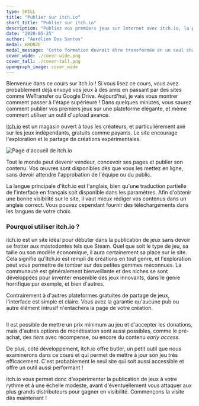 ```yaml
---
type: SKILL
title: "Publier sur itch.io"
short_title: "Publier sur itch.io"
description: "Publiez vos premiers jeux sur Internet avec itch.io, la plateforme gratuite de référence pour les jeux indépendants."
date: "2020-05-25"
author: "Aurélien Dos Santos"
medal: BRONZE
medal_message: 'Cette formation devrait être transformée en un seul chapitre au sein d''une plus grande formation "Distribuer son jeu". [Participer](https://github.com/gamedevalliance/fairedesjeux.fr/issues/33)'
cover_wide: ./cover-wide.png
cover_tall: ./cover-tall.png
opengraph_image: cover_wide
---
```


Bienvenue dans ce cours sur itch.io ! Si vous lisez ce cours, vous avez probablement déjà envoyé vos jeux à des amis en passant par des sites comme WeTransfer ou Google Drive. Aujourd'hui, je vais vous montrer comment passer à l'étape supérieure ! Dans quelques minutes, vous saurez comment publier vos premiers jeux sur une plateforme élégante, et même comment utiliser un outil d'upload avancé.

[itch.io](https://itch.io/) est un magasin ouvert à tous les créateurs, et particulièrement axé sur les jeux indépendants, gratuits comme payants. Le site encourage l'exploration et le partage de créations expérimentales.

<Image
  src="itchio.png"
  alt="Page d'accueil de itch.io"
/>

Tout le monde peut devenir vendeur, concevoir ses pages et publier son contenu. Vos œuvres sont disponibles dès que vous les mettez en ligne, sans devoir attendre l'approbation de l'équipe ou du public.

La langue principale d'itch.io est l'anglais, bien qu'une traduction partielle de l'interface en français soit disponible dans les paramètres. Afin d'obtenir une bonne visibilité sur le site, il vaut mieux rédiger vos contenus dans un anglais correct. Vous pouvez cependant fournir des téléchargements dans les langues de votre choix.

### Pourquoi utiliser itch.io ?

itch.io est un site idéal pour débuter dans la publication de jeux sans devoir se frotter aux mastodontes tels que Steam. Quel que soit le type de jeu, sa taille ou son modèle économique, il aura certainement sa place sur le site. Cela signifie qu'itch.io est rempli de créations en tout genre, et l'exploration peut vous permettre de tomber sur des petites gemmes méconnues. La communauté est généralement bienveillante et des niches se sont développées pour inventer ensemble des jeux innovants, dans le genre horrifique par exemple, et bien d'autres.

Contrairement à d'autres plateformes gratuites de partage de jeux, l'interface est simple et claire. Vous avez la garantie qu'aucune pub ou autre élément intrusif n'entachera la page de votre création.

<Image
  src="orchids-to-dusk.png"
  alt=""
  caption="itch.io est un nid à expériences intriguantes. (Orchids to Dusk)"
/>

Il est possible de mettre un prix minimum au jeu et d'accepter les donations, mais d'autres options de monétisation sont aussi possibles, comme le pré-achat, des _tiers_ avec récompense, ou encore du contenu _early access_.

De plus, côté développement, itch.io offre butler, un petit outil que nous examinerons dans ce cours et qui permet de mettre à jour son jeu très efficacement. C'est probablement le seul site qui soit aussi accessible et offre un outil aussi performant !

itch.io vous permet donc d'expérimenter la publication de jeux à votre rythme et à une échelle modeste, avant d'éventuellement vous attaquer aux plus grands distributeurs pour gagner en visibilité. Commençons la visite dès maintenant !
